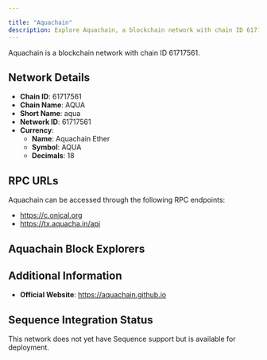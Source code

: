 ```yaml
---

title: "Aquachain"
description: Explore Aquachain, a blockchain network with chain ID 61717561. Learn about its native currency, Aquachain Ether, and how to interact with the network.
---
```




Aquachain is a blockchain network with chain ID 61717561.

## Network Details

- **Chain ID**: 61717561
- **Chain Name**: AQUA
- **Short Name**: aqua
- **Network ID**: 61717561
- **Currency**: 
  - **Name**: Aquachain Ether
  - **Symbol**: AQUA
  - **Decimals**: 18

## RPC URLs

Aquachain can be accessed through the following RPC endpoints:

- https://c.onical.org
- https://tx.aquacha.in/api

## Aquachain Block Explorers



## Additional Information

- **Official Website**: https://aquachain.github.io

## Sequence Integration Status

This network does not yet have Sequence support but is available for deployment.
